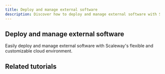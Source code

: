 ```yaml
---
title: Deploy and manage external software
description: Discover how to deploy and manage external software with Scaleway's flexible and customizable cloud environment.
---
```


## Deploy and manage external software
Easily deploy and manage external software with Scaleway's flexible and customizable cloud environment.

<Grid>
    <SummaryCard
        title="Placeholder"
        icon="rocket"
        description="Placeholder"
        label="Read more"
        url="/use-cases/"
    />
    <SummaryCard
        title="Placeholder"
        icon="rocket"
        description="Placeholder"
        label="Read more"
        url="/use-cases/"
    />
</Grid>

## Related tutorials